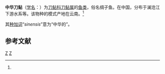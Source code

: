 {{Speciesbox
| name = 中华刀鲇
| status = 
| status_system = 
| image = 
| genus = Platytropius
| species = sinensis
| authority = Huang, 1981<ref name='id6578'>{{cite web| url =http://www.bioinfo.cn/db05/BjdwSpecies.php?action=view&id=6578| title =中华刀鲇| work =《中国动物物种编目数据库》| publisher =中国科学院微生物研究所| author =中国科学院动物研究所| accessdate =2009-04-11| deadurl =yes| archiveurl =https://web.archive.org/web/20160305101528/http://www.bioinfo.cn/db05/BjdwSpecies.php?action=view&id=6578| archivedate =2016-03-05}}</ref>
}}

'''中华刀鲇'''（[[学名|学名]]：{{lang|la|''Platytropius sinensis''}}）为[[刀鲇科|刀鲇科]][[刀鲇属|刀鲇属]]的[[鱼类|鱼类]]，俗名绸子鱼。在中国，分布于澜沧江下游水系等。该物种的模式产地在云南。<ref name='id6578'/>

其[[种加词|种加词]]“''sinensis''”意为“中华的”。

== 参考文献 ==
{{reflist}}

{{Taxonbar|from=Q5905247}}

[[Category:刀鲇属|Z]]
[[Category:1981年描述的鱼类|Z]]


{{Siluriformes-stub}}